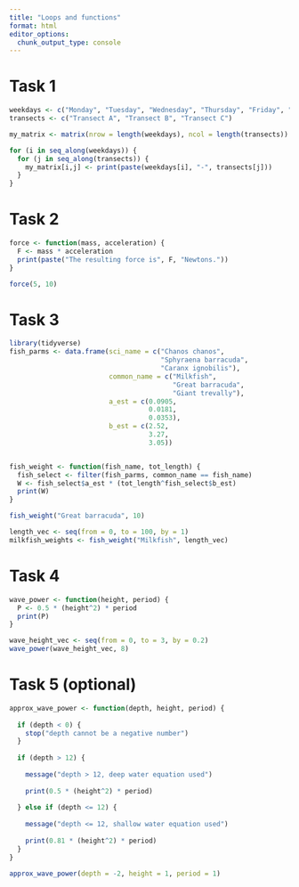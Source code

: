 ```yaml
---
title: "Loops and functions"
format: html
editor_options: 
  chunk_output_type: console
---
```


# Task 1
```r
weekdays <- c("Monday", "Tuesday", "Wednesday", "Thursday", "Friday", "Saturday", "Sunday")
transects <- c("Transect A", "Transect B", "Transect C")

my_matrix <- matrix(nrow = length(weekdays), ncol = length(transects))

for (i in seq_along(weekdays)) {
  for (j in seq_along(transects)) {
    my_matrix[i,j] <- print(paste(weekdays[i], "-", transects[j]))
  }
}
```

# Task 2
```r
force <- function(mass, acceleration) {
  F <- mass * acceleration
  print(paste("The resulting force is", F, "Newtons."))
}

force(5, 10)
```

# Task 3
```r
library(tidyverse)
fish_parms <- data.frame(sci_name = c("Chanos chanos",
                                      "Sphyraena barracuda",
                                      "Caranx ignobilis"),
                         common_name = c("Milkfish",
                                         "Great barracuda",
                                         "Giant trevally"),
                         a_est = c(0.0905,
                                   0.0181,
                                   0.0353),
                         b_est = c(2.52,
                                   3.27,
                                   3.05))


fish_weight <- function(fish_name, tot_length) {
  fish_select <- filter(fish_parms, common_name == fish_name)
  W <- fish_select$a_est * (tot_length^fish_select$b_est)
  print(W)
}

fish_weight("Great barracuda", 10)

length_vec <- seq(from = 0, to = 100, by = 1)
milkfish_weights <- fish_weight("Milkfish", length_vec)
```

# Task 4

```r
wave_power <- function(height, period) {
  P <- 0.5 * (height^2) * period 
  print(P)
}

wave_height_vec <- seq(from = 0, to = 3, by = 0.2)
wave_power(wave_height_vec, 8)
```

# Task 5 (optional)

```r
approx_wave_power <- function(depth, height, period) {
  
  if (depth < 0) {
    stop("depth cannot be a negative number")
  }
  
  if (depth > 12) {
    
    message("depth > 12, deep water equation used")
    
    print(0.5 * (height^2) * period)
    
  } else if (depth <= 12) {
    
    message("depth <= 12, shallow water equation used")
    
    print(0.81 * (height^2) * period)
  }
}

approx_wave_power(depth = -2, height = 1, period = 1)
  
```












